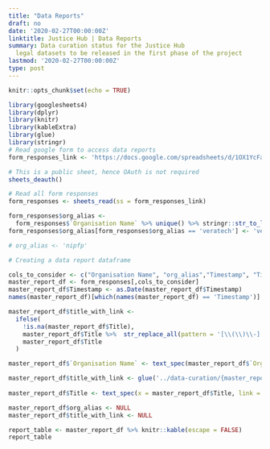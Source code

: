 ```yaml
---
title: "Data Reports"
draft: no
date: '2020-02-27T00:00:00Z'
linktitle: Justice Hub | Data Reports
summary: Data curation status for the Justice Hub
  legal datasets to be released in the first phase of the project
lastmod: '2020-02-27T00:00:00Z'
type: post
---
```


```r
knitr::opts_chunk$set(echo = TRUE)
```

```r
library(googlesheets4)
library(dplyr)
library(knitr)
library(kableExtra)
library(glue)
library(stringr)
# Read google form to access data reports
form_responses_link <- 'https://docs.google.com/spreadsheets/d/1OX1YcFadTx3IpUqae-7yhuZqt-ebAz9skD9hEab10ME/edit?usp=sharing'

# This is a public sheet, hence OAuth is not required
sheets_deauth()

# Read all form responses
form_responses <- sheets_read(ss = form_responses_link)

form_responses$org_alias <-
  form_responses$`Organisation Name` %>% unique() %>% stringr::str_to_lower() %>% stringr::str_trim()
form_responses$org_alias[form_responses$org_alias == 'veratech'] <- 'veratechIN'

# org_alias <- 'nipfp'

# Creating a data report dataframe

cols_to_consider <- c("Organisation Name", "org_alias","Timestamp", "Title", "Google Drive Dataset URL", "Dataset issue report", "Data Issue Status")
master_report_df <- form_responses[,cols_to_consider]
master_report_df$Timestamp <- as.Date(master_report_df$Timestamp)
names(master_report_df)[which(names(master_report_df) == 'Timestamp')] <- 'Date added'
```

```r

master_report_df$title_with_link <-
  ifelse(
    !is.na(master_report_df$Title),
    master_report_df$Title %>%  str_replace_all(pattern = '[\\(\\)\\-]',replacement = ' ') %>% str_trim() %>% str_replace_all(pattern = '[:space:]+', replacement = '-') %>% str_trim(side = 'both'),
    master_report_df$Title
  )

master_report_df$`Organisation Name` <- text_spec(master_report_df$`Organisation Name`, link = glue('../data-curation/{master_report_df$org_alias}'))

master_report_df$title_with_link <- glue('../data-curation/{master_report_df$org_alias}/{master_report_df$title_with_link}') %>% str_to_lower()
  
master_report_df$Title <- text_spec(x = master_report_df$Title, link = master_report_df$title_with_link)

master_report_df$org_alias <- NULL
master_report_df$title_with_link <- NULL

report_table <- master_report_df %>% knitr::kable(escape = FALSE)
report_table
```

